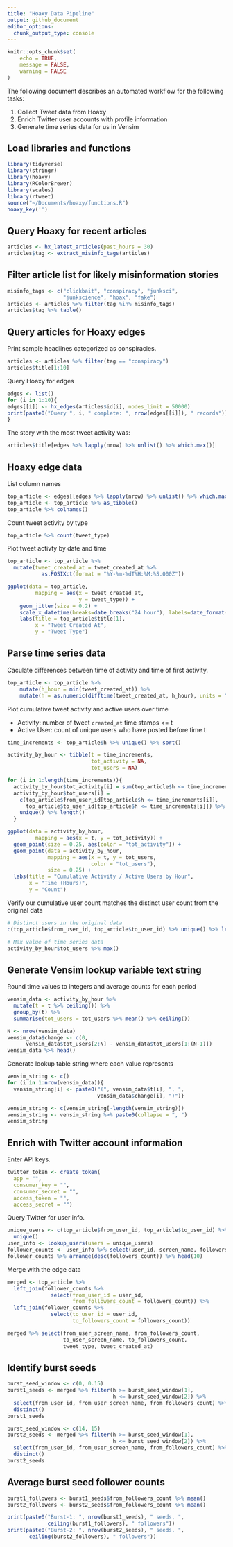 ```yaml
---
title: "Hoaxy Data Pipeline"
output: github_document
editor_options: 
  chunk_output_type: console
---
```


```r
knitr::opts_chunk$set(
	echo = TRUE,
	message = FALSE,
	warning = FALSE
)
```

The following document describes an automated workflow for the following tasks:

1. Collect Tweet data from Hoaxy
2. Enrich Twitter user accounts with profile information
3. Generate time series data for us in Vensim

## Load libraries and functions

```r
library(tidyverse)
library(stringr)
library(hoaxy)
library(RColorBrewer)
library(scales)
library(rtweet)
source("~/Documents/hoaxy/functions.R")
hoaxy_key('')
```

## Query Hoaxy for recent articles

```r
articles <- hx_latest_articles(past_hours = 30)
articles$tag <- extract_misinfo_tags(articles)
```

## Filter article list for likely misinformation stories

```r
misinfo_tags <- c("clickbait", "conspiracy", "junksci", 
                  "junkscience", "hoax", "fake")
articles <- articles %>% filter(tag %in% misinfo_tags)
articles$tag %>% table()
```

## Query articles for Hoaxy edges

Print sample headlines categorized as conspiracies.

```r
articles <- articles %>% filter(tag == "conspiracy")
articles$title[1:10]
```

Query Hoaxy for edges

```r
edges <- list()
for (i in 1:10){
edges[[i]] <- hx_edges(articles$id[i], nodes_limit = 50000)
print(paste0("Query ", i, " complete: ", nrow(edges[[i]]), " records"))
}
```

The story with the most tweet activity was:

```r
articles$title[edges %>% lapply(nrow) %>% unlist() %>% which.max()]
```

## Hoaxy edge data

List column names

```r
top_article <- edges[[edges %>% lapply(nrow) %>% unlist() %>% which.max()]]
top_article <- top_article %>% as_tibble()
top_article %>% colnames()
```

Count tweet activity by type

```r
top_article %>% count(tweet_type)
```

Plot tweet activty by date and time

```r
top_article <- top_article %>% 
  mutate(tweet_created_at = tweet_created_at %>% 
           as.POSIXct(format = "%Y-%m-%dT%H:%M:%S.000Z"))

ggplot(data = top_article,
         mapping = aes(x = tweet_created_at,
                       y = tweet_type)) +
    geom_jitter(size = 0.2) + 
    scale_x_datetime(breaks=date_breaks("24 hour"), labels=date_format("%m-%d")) +
    labs(title = top_article$title[1],
         x = "Tweet Created At",
         y = "Tweet Type")
```

## Parse time series data

Caculate differences between time of activity and time of first activity.

```r
top_article <- top_article %>% 
    mutate(h_hour = min(tweet_created_at)) %>%
    mutate(h = as.numeric(difftime(tweet_created_at, h_hour), units = "hours"))
```

Plot cumulative tweet activity and active users over time

- Activity: number of tweet `created_at` time stamps <= t
- Active User: count of unique users who have posted before time t

```r
time_increments <- top_article$h %>% unique() %>% sort()

activity_by_hour <- tibble(t = time_increments, 
                           tot_activity = NA,
                           tot_users = NA)

for (i in 1:length(time_increments)){
  activity_by_hour$tot_activity[i] = sum(top_article$h <= time_increments[i])
  activity_by_hour$tot_users[i] = 
    c(top_article$from_user_id[top_article$h <= time_increments[i]],
      top_article$to_user_id[top_article$h <= time_increments[i]]) %>%
    unique() %>% length()
  }

ggplot(data = activity_by_hour,
         mapping = aes(x = t, y = tot_activity)) +
  geom_point(size = 0.25, aes(color = "tot_activity")) + 
  geom_point(data = activity_by_hour,
             mapping = aes(x = t, y = tot_users,
                           color = "tot_users"),
             size = 0.25) +
  labs(title = "Cumulative Activity / Active Users by Hour",
       x = "Time (Hours)",
       y = "Count") 
```

Verify our cumulative user count matches the distinct user count from the original data

```r
# Distinct users in the original data
c(top_article$from_user_id, top_article$to_user_id) %>% unique() %>% length()
```

```r
# Max value of time series data
activity_by_hour$tot_users %>% max()
```


## Generate Vensim lookup variable text string

Round time values to integers and average counts for each period

```r
vensim_data <- activity_by_hour %>%
  mutate(t = t %>% ceiling()) %>%
  group_by(t) %>% 
  summarise(tot_users = tot_users %>% mean() %>% ceiling())

N <- nrow(vensim_data)
vensim_data$change <- c(0,
      vensim_data$tot_users[2:N] - vensim_data$tot_users[1:(N-1)])
vensim_data %>% head()
```

Generate lookup table string where each value represents 

```r
vensim_string <- c()
for (i in 1:nrow(vensim_data)){
  vensim_string[i] <- paste0("(", vensim_data$t[i], ", ", 
                             vensim_data$change[i], ")")}

vensim_string <- c(vensim_string[-length(vensim_string)])
vensim_string <- vensim_string %>% paste0(collapse = ", ")
vensim_string
```

## Enrich with Twitter account information

Enter API keys.

```r
twitter_token <- create_token(
  app = "",
  consumer_key = "",
  consumer_secret = "",
  access_token = "",
  access_secret = "")
```

Query Twitter for user info.

```r
unique_users <- c(top_article$from_user_id, top_article$to_user_id) %>% 
  unique()
user_info <- lookup_users(users = unique_users)
follower_counts <- user_info %>% select(user_id, screen_name, followers_count)
follower_counts %>% arrange(desc(followers_count)) %>% head(10)
```

Merge with the edge data

```r
merged <- top_article %>% 
  left_join(follower_counts %>% 
              select(from_user_id = user_id, 
                     from_followers_count = followers_count)) %>%
  left_join(follower_counts %>% 
              select(to_user_id = user_id, 
                     to_followers_count = followers_count))

merged %>% select(from_user_screen_name, from_followers_count,
                  to_user_screen_name, to_followers_count,
                  tweet_type, tweet_created_at)
```

## Identify burst seeds 

```r
burst_seed_window <- c(0, 0.15)
burst1_seeds <- merged %>% filter(h >= burst_seed_window[1],
                                  h <= burst_seed_window[2]) %>%
  select(from_user_id, from_user_screen_name, from_followers_count) %>% 
  distinct()
burst1_seeds
```

```r
burst_seed_window <- c(14, 15)
burst2_seeds <- merged %>% filter(h >= burst_seed_window[1],
                                  h <= burst_seed_window[2]) %>%
  select(from_user_id, from_user_screen_name, from_followers_count) %>% 
  distinct()
burst2_seeds
```

## Average burst seed follower counts

```r
burst1_followers <- burst1_seeds$from_followers_count %>% mean()
burst2_followers <- burst2_seeds$from_followers_count %>% mean()

print(paste0("Burst-1: ", nrow(burst1_seeds), " seeds, ",
             ceiling(burst1_followers), " followers"))
print(paste0("Burst-2: ", nrow(burst2_seeds), " seeds, ",
       ceiling(burst2_followers), " followers"))
```